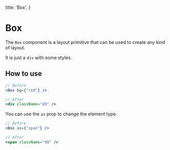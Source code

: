   title: 'Box',
}

# Box

The `Box` component is a layout primitive that can be used to create any kind of layout.

It is just a `div` with some styles.

## How to use

```jsx
// Before
<Box bg={"red"} />

// After
<div className="d0" />
```

You can use the `as` prop to change the element type.

```jsx
// Before
<Box as={"span"} />

// After
<span className="d0" />
```
